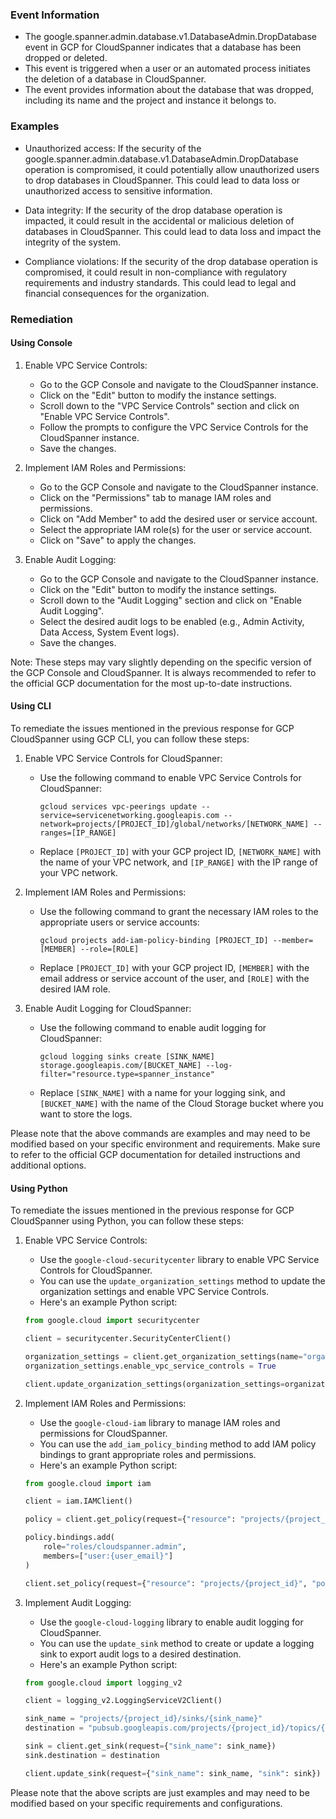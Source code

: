 
### Event Information

- The google.spanner.admin.database.v1.DatabaseAdmin.DropDatabase event in GCP for CloudSpanner indicates that a database has been dropped or deleted.
- This event is triggered when a user or an automated process initiates the deletion of a database in CloudSpanner.
- The event provides information about the database that was dropped, including its name and the project and instance it belongs to.


### Examples

- Unauthorized access: If the security of the google.spanner.admin.database.v1.DatabaseAdmin.DropDatabase operation is compromised, it could potentially allow unauthorized users to drop databases in CloudSpanner. This could lead to data loss or unauthorized access to sensitive information.

- Data integrity: If the security of the drop database operation is impacted, it could result in the accidental or malicious deletion of databases in CloudSpanner. This could lead to data loss and impact the integrity of the system.

- Compliance violations: If the security of the drop database operation is compromised, it could result in non-compliance with regulatory requirements and industry standards. This could lead to legal and financial consequences for the organization.

### Remediation

#### Using Console

1. Enable VPC Service Controls:
   - Go to the GCP Console and navigate to the CloudSpanner instance.
   - Click on the "Edit" button to modify the instance settings.
   - Scroll down to the "VPC Service Controls" section and click on "Enable VPC Service Controls".
   - Follow the prompts to configure the VPC Service Controls for the CloudSpanner instance.
   - Save the changes.

2. Implement IAM Roles and Permissions:
   - Go to the GCP Console and navigate to the CloudSpanner instance.
   - Click on the "Permissions" tab to manage IAM roles and permissions.
   - Click on "Add Member" to add the desired user or service account.
   - Select the appropriate IAM role(s) for the user or service account.
   - Click on "Save" to apply the changes.

3. Enable Audit Logging:
   - Go to the GCP Console and navigate to the CloudSpanner instance.
   - Click on the "Edit" button to modify the instance settings.
   - Scroll down to the "Audit Logging" section and click on "Enable Audit Logging".
   - Select the desired audit logs to be enabled (e.g., Admin Activity, Data Access, System Event logs).
   - Save the changes.

Note: These steps may vary slightly depending on the specific version of the GCP Console and CloudSpanner. It is always recommended to refer to the official GCP documentation for the most up-to-date instructions.

#### Using CLI

To remediate the issues mentioned in the previous response for GCP CloudSpanner using GCP CLI, you can follow these steps:

1. Enable VPC Service Controls for CloudSpanner:
   - Use the following command to enable VPC Service Controls for CloudSpanner:
     ```
     gcloud services vpc-peerings update --service=servicenetworking.googleapis.com --network=projects/[PROJECT_ID]/global/networks/[NETWORK_NAME] --ranges=[IP_RANGE]
     ```
   - Replace `[PROJECT_ID]` with your GCP project ID, `[NETWORK_NAME]` with the name of your VPC network, and `[IP_RANGE]` with the IP range of your VPC network.

2. Implement IAM Roles and Permissions:
   - Use the following command to grant the necessary IAM roles to the appropriate users or service accounts:
     ```
     gcloud projects add-iam-policy-binding [PROJECT_ID] --member=[MEMBER] --role=[ROLE]
     ```
   - Replace `[PROJECT_ID]` with your GCP project ID, `[MEMBER]` with the email address or service account of the user, and `[ROLE]` with the desired IAM role.

3. Enable Audit Logging for CloudSpanner:
   - Use the following command to enable audit logging for CloudSpanner:
     ```
     gcloud logging sinks create [SINK_NAME] storage.googleapis.com/[BUCKET_NAME] --log-filter="resource.type=spanner_instance"
     ```
   - Replace `[SINK_NAME]` with a name for your logging sink, and `[BUCKET_NAME]` with the name of the Cloud Storage bucket where you want to store the logs.

Please note that the above commands are examples and may need to be modified based on your specific environment and requirements. Make sure to refer to the official GCP documentation for detailed instructions and additional options.

#### Using Python

To remediate the issues mentioned in the previous response for GCP CloudSpanner using Python, you can follow these steps:

1. Enable VPC Service Controls:
   - Use the `google-cloud-securitycenter` library to enable VPC Service Controls for CloudSpanner.
   - You can use the `update_organization_settings` method to update the organization settings and enable VPC Service Controls.
   - Here's an example Python script:

   ```python
   from google.cloud import securitycenter

   client = securitycenter.SecurityCenterClient()

   organization_settings = client.get_organization_settings(name="organizations/{organization_id}")
   organization_settings.enable_vpc_service_controls = True

   client.update_organization_settings(organization_settings=organization_settings)
   ```

2. Implement IAM Roles and Permissions:
   - Use the `google-cloud-iam` library to manage IAM roles and permissions for CloudSpanner.
   - You can use the `add_iam_policy_binding` method to add IAM policy bindings to grant appropriate roles and permissions.
   - Here's an example Python script:

   ```python
   from google.cloud import iam

   client = iam.IAMClient()

   policy = client.get_policy(request={"resource": "projects/{project_id}"})

   policy.bindings.add(
       role="roles/cloudspanner.admin",
       members=["user:{user_email}"]
   )

   client.set_policy(request={"resource": "projects/{project_id}", "policy": policy})
   ```

3. Implement Audit Logging:
   - Use the `google-cloud-logging` library to enable audit logging for CloudSpanner.
   - You can use the `update_sink` method to create or update a logging sink to export audit logs to a desired destination.
   - Here's an example Python script:

   ```python
   from google.cloud import logging_v2

   client = logging_v2.LoggingServiceV2Client()

   sink_name = "projects/{project_id}/sinks/{sink_name}"
   destination = "pubsub.googleapis.com/projects/{project_id}/topics/{topic_name}"

   sink = client.get_sink(request={"sink_name": sink_name})
   sink.destination = destination

   client.update_sink(request={"sink_name": sink_name, "sink": sink})
   ```

Please note that the above scripts are just examples and may need to be modified based on your specific requirements and configurations.


